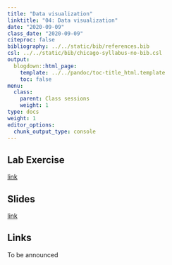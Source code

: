 ```yaml
---
title: "Data visualization"
linktitle: "04: Data visualization"
date: "2020-09-09"
class_date: "2020-09-09"
citeproc: false
bibliography: ../../static/bib/references.bib
csl: ../../static/bib/chicago-syllabus-no-bib.csl
output:
  blogdown::html_page:
    template: ../../pandoc/toc-title_html.template
    toc: false
menu:
  class:
    parent: Class sessions
    weight: 1
type: docs
weight: 1
editor_options: 
  chunk_output_type: console
---
```


## Lab Exercise

[link](/assignment/04-lab)

## Slides

[link](/slides/03-visualization/slides.html)

## Links

To be announced
